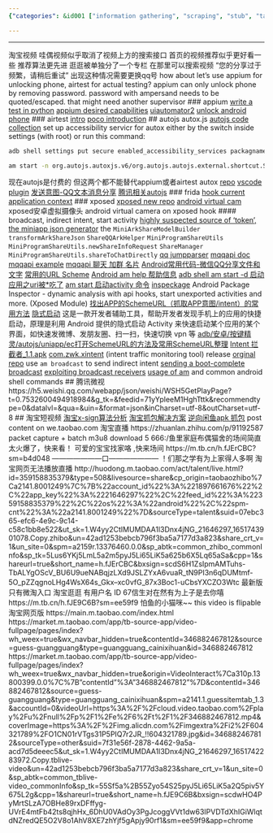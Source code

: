 ```yaml
---
{"categories": &id001 ["information gathering", "scraping", "stub", "taobao", "video"], "category": "Open-source Android Automation", "date": "2022-05-05 09:19:10", "description": "Auto.js is an open-source Android automation tool that allows for quick feature launches in apps like Tencent Weishi and Taobao short videos using Scheme URLs and Intent interception, providing a more streamlined alternative to professional testing tools like Appium or AirTest.", "tags": *id001, "title": "ui automation and indirect intent interception (share to)"}

---
```


------
淘宝视频 哇偶视频似乎取消了视频上方的搜索接口
首页的视频推荐似乎更好看一些 推荐算法更先进
逛逛被单独分了一个专栏 在那里可以搜索视频
"您的分享过于频繁，请稍后重试"
出现这种情况需要更换qq号
how about let's use appium for unlocking phone, airtest for actual testing?
appium can only unlock phone by removing password.
password with ampersand needs to be quoted/escaped.
that might need another supervisor
### appium
[write a test in python](https://appium.github.io/appium/docs/en/2.0/quickstart/test-py/)
[appium desired capabilities](http://appium.io/docs/en/writing-running-appium/caps/index.html#uiautomator2)
[uiautomator2](https://github.com/appium/appium-uiautomator2-driver)
[unlock android phone](https://github.com/appium/appium-android-driver/blob/master/docs/UNLOCK.md)
### airtest
[intro](https://airtest.doc.io.netease.com/en/tutorial/1_quick_start_guide/)
[poco introduction](https://airtest.doc.io.netease.com/en/tutorial/3_Poco_introduction/)
## autojs autox.js
[autojs code collection](https://blog.csdn.net/snailuncle2/article/details/115278704)
set up accessibility servicr for autox either by the switch inside settings (with root) or run this command:
```bash
adb shell settings put secure enabled_accessibility_services packagname/servicename
```
```bash
am start -n org.autojs.autoxjs.v6/org.autojs.autojs.external.shortcut.ShortcutActivity -a android.intent.action.MAIN -e path "/storage/emulated/0/脚本/show_toast.js"
```
现在autojs是付费的 但这两个都不能替代appium或者airtest
autox [repo](https://github.com/kkevsekk1/AutoX/tree/84a1f59135433f40747d18ac0805f1b4682bd032) [vscode plugin](https://github.com/kkevsekk1/Auto.js-VSCode-Extension)
[发送意图-QQ文本消息分享](https://github.com/feifadaima/https-github.com-hyb1996-NoRootScriptDroid/blob/eb4fff77db555ba391aeb39c61d3334f33be38d7/app/src/main/assets/sample/%E5%BA%94%E7%94%A8/%E5%8F%91%E9%80%81%E6%84%8F%E5%9B%BE-QQ%E6%96%87%E6%9C%AC%E6%B6%88%E6%81%AF%E5%88%86%E4%BA%AB.js)
[腾讯相关autojs](https://github.com/zmjjcghome/myAutoX/commit/f98c239ac3051fbd2a87d5913cf42125b9380af6#diff-905b728531cb73538660fa67cdc67dcc170d2e7cc9e7b73ba9b23eb3162aed53)
### frida
[hook current application context](https://github.com/frida/frida-java-bridge/issues/67)
### xposed
[xposed new repo](https://github.com/orgs/Xposed-Modules-Repo/repositories)
[android virtual cam](https://github.com/w2016561536/android_virtual_cam) xposed安卓虚拟摄像头 android virtual camera on xposed hook
#### broadcast, indirect intent, start activity
[highly suspected source of 'token', the miniapp json generator](https://github.com/tsuzcx/qq_apk/blob/dfa4bbb676ea1d1dc583317281980df86420ecb4/com.tencent.mobileqq/classes.jar/com/tencent/mobileqq/mini/share/MiniProgramOpenSdkUtil.java) the `MiniArkShareModelBuilder` `transformArkShareJson` `ShareQQArkHelper` `MiniProgramShareUtils` `MiniProgramShareUtils.newShareInfoRequest` `ShareManager` `MiniProgramShareUtils.shareToChatDirectly`
[qq jumpparser](https://github.com/waterwitness/qooq/blob/e723920ac555e99d5325b1d4024552383713c28d/classes2/com/tencent/mobileqq/utils/JumpParser.java)
[mqqapi doc](https://open.mobile.qq.com/api/mqq/index)
[mqqapi example](https://github.com/Kingcool759/Mydemo/blob/193b3807bcd309f28e45f03351f4d396e0ff726d/app/src/main/java/com/example/mydemo/blog/Case57.java)
[mqqapi 聊天 加群 名片](https://github.com/testacount1/HL4A/blob/fc2bd4289321fec27462aac2ac918d6b91646fe7/%E5%AE%89%E5%8D%93/src/main/java/%E6%94%BE%E8%AF%BE%E5%90%8E%E4%B9%90%E5%9B%AD%E9%83%A8/%E5%AE%89%E5%8D%93/%E5%B7%A5%E5%85%B7/%E9%93%BE%E6%8E%A5%E5%B7%A5%E5%85%B7.java)
[Android常用代码-微信QQ分享文件和文字](https://github.com/zhouzhuo810/BlogBackup/blob/98542d8f153012d38c0dff1d905a777f364566a7/source/_posts/Android%E5%B8%B8%E7%94%A8%E4%BB%A3%E7%A0%81-%E5%BE%AE%E4%BF%A1QQ%E5%88%86%E4%BA%AB%E6%96%87%E4%BB%B6%E5%92%8C%E6%96%87%E5%AD%97.md)
[常用的URL Scheme](https://www.jianshu.com/p/85aeae988443)
[Android am help 帮助信息](http://www.atmcu.com/277.html)
[adb shell am start -d 启动应用之uri被*吃了](https://blog.csdn.net/jack123lian/article/details/78796250)
[am start 启动activity 命令](https://www.jianshu.com/p/ab4bb360df36)
[inspeckage](https://github.com/ac-pm/Inspeckage) Android Package Inspector - dynamic analysis with api hooks, start unexported activities and more. (Xposed Module)
[找出APP的SchemeURL（抓取APP意图/intent）的常用方法](https://segmentfault.com/a/1190000040065334)
[隐式启动](https://www.coolapk.com/apk/xyz.hanks.launchactivity)  这是一款开发者辅助工具，帮助开发者发现手机上的应用的快捷启动，原理是利用 Android 提供的隐式启动 Activity 来快速启动某个应用的某个界面，如快速发微博、发朋友圈、扫一扫，快速切换 vpn 等
[adb/安卓/按键精灵/autojs/uniapp/ec打开SchemeURL的方法及常用SchemeURL整理](https://segmentfault.com/a/1190000040065447)
[Intent 拦截者_1.1.apk](https://474b.com/file/18365508-385607560)
[com.zwk.xintent](https://github.com/Xposed-Modules-Repo/com.zwk.xintent/releases) (intent traffic monitoring tool) release [orginal repo](https://github.com/2Y2s1mple/xintent)
use `am broadcast` to send indirect intent
[sending a boot-complete broadcast](https://riptutorial.com/android/example/18033/generating-a--boot-complete--broadcast)
[exploiting broadcast receivers](https://resources.infosecinstitute.com/topic/android-hacking-security-part-3-exploiting-broadcast-receivers/)
[usage of am](https://blog.csdn.net/yelangjueqi/article/details/43231425) and common android shell commands
## 腾讯微视
https://h5.weishi.qq.com/webapp/json/weishi/WSH5GetPlayPage?t=0.7532600494918984&g_tk=&feedid=71yYpleeM1HghTttk&recommendtype=0&datalvl=&qua=&uin=&format=json&inCharset=utf-8&outCharset=utf-8
## 淘宝短视频
[淘宝x-sign算法分析](https://blog.csdn.net/tiandaochouqin_W/article/details/118225639?spm=1001.2101.3001.6650.1&utm_medium=distribute.wap_relevant.none-task-blog-2~default~BlogCommendFromBaidu~Rate-1-118225639-blog-115668447.wap_blog_relevant_default&depth_1-utm_source=distribute.wap_relevant.none-task-blog-2~default~BlogCommendFromBaidu~Rate-1-118225639-blog-115668447.wap_blog_relevant_default)
[淘宝抓包解决方案](https://blog.csdn.net/junges/article/details/103036012?spm=1001.2101.3001.6650.4&utm_medium=distribute.wap_relevant.none-task-blog-2~default~BlogCommendFromBaidu~Rate-4-103036012-blog-115668447.wap_blog_relevant_default&depth_1-utm_source=distribute.wap_relevant.none-task-blog-2~default~BlogCommendFromBaidu~Rate-4-103036012-blog-115668447.wap_blog_relevant_default)
[逆向闲鱼apk 抓包](https://www.52pojie.cn/forum.php?mod=viewthread&tid=1582470)
post content on we.taobao.com
淘宝直播
https://zhuanlan.zhihu.com/p/91192587
packet capture + batch m3u8 download
5 666:/鱼里家庭布偶猫舍的场间简直太火爆了，快来看！
可爱的宝宝找家咯 ,快来场间  https://m.tb.cn/h.fJErCBC?sm=b4d048
———————口———————
！们那之学有为上家得人多啊
淘宝网页无法播放直播
http://huodong.m.taobao.com/act/talent/live.html?id=359158835379&type=508&livesource=share&cp_origin=taobaozhibo%7Ca2141.8001249%7C%7B%22account_id%22%3A%221897661676%22%2C%22app_key%22%3A%2221646297%22%2C%22feed_id%22%3A%22359158835379%22%2C%22os%22%3A%22android%22%2C%22spm-cnt%22%3A%22a2141.8001249%22%7D&sourceType=talent&suid=07ebc365-efc6-4e9c-9c14-c58c1bb8e522&ut_sk=1.W4yy2CtIMUMDAA1l3Dnx4jNG_21646297_1651743901078.Copy.zhibo&un=42ad1253bebcb796f3ba5a7177d3a823&share_crt_v=1&un_site=0&spm=a2159r.13376460.0.0&sp_abtk=common_zhibo_commonInfo&sp_tk=5Lus6YKj5LmL5a2m5pyJ5Li65LiK5a625b6X5Lq65aSa&cpp=1&shareurl=true&short_name=h.fJErCBC&bxsign=scdS6H1ZsIpmAMTuhs-TbALYgOScV_BU6U9ueNABqjzLXd9JSLZYxA6vuaR_tN9PI3n6qDUMtmf-5O_pZZqgnoLHg4WsX64s_Gkx--xc0vfG_87x3Boc1-uCbsYXCZO3Wtc
最新版只有微淘入口
淘宝逛逛 有用户名 ID
67信生对在然有为上子是去你嘻 https://m.tb.cn/h.fJE9C6B?sm=ee59f9  怕鱼的小猫咪~~
this video is flipable
淘宝网页版
https://main.m.taobao.com/index.html
https://market.m.taobao.com/app/tb-source-app/video-fullpage/pages/index?wh_weex=true&wx_navbar_hidden=true&contentId=346882467812&source=guess-guangguang&type=guangguang_cainixihuan&id=346882467812
https://market.m.taobao.com/app/tb-source-app/video-fullpage/pages/index?wh_weex=true&wx_navbar_hidden=true&origin=VideoInteract%7Ca310p.13800399.0.0%7C%7B"contentId"%3A"346882467812"%7D&contentId=346882467812&source=guess-guangguang&type=guangguang_cainixihuan&spm=a2141.1.guessitemtab_1.3&accountId=0&videoUrl=https%3A%2F%2Fcloud.video.taobao.com%2Fplay%2Fu%2Fnull%2Fp%2F1%2Fe%2F6%2Ft%2F1%2F346882467812.mp4&coverImage=https%3A%2F%2Fimg.alicdn.com%2Fimgextra%2Fi2%2F604321789%2FO1CN01rVTgs31P5PIQ7r2JR_!!604321789.jpg&id=346882467812&sourceType=other&suid=7f31e56f-2878-4462-9a5a-acd7d5deeec5&ut_sk=1.W4yy2CtIMUMDAA1l3Dnx4jNG_21646297_1651742283972.Copy.tblive-video&un=42ad1253bebcb796f3ba5a7177d3a823&share_crt_v=1&un_site=0&sp_abtk=common_tblive-video_commonInfo&sp_tk=55Sf5a%2B55Zyo54S25pyJ5Li65LiK5a2Q5piv5Y675L2g&cpp=1&shareurl=true&short_name=h.fJE9C6B&bxsign=scdwHO4PyMrtSLzA7OBHe89rxDFffyg-UVrE4mtFb42ts8qjhHx_6DhU0VAdOy3PgJcoggVVt1dw63IPVDTdXhIGiWlqtdNZredQE5O2V8o1AhV8XE7zhYjf5gApjy90rf1&sm=ee59f9&app=chrome
